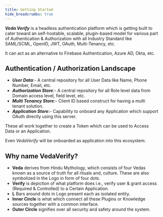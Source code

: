 ```yaml
---
title: Getting Started
hide_breadcrumbs: true
---
```


**_Veda Verify_** is a headless authentication platform which is getting built to cater toward an self-hostable,
scalable, plugin-based model for various part of Authentication & Authorization with all Industry Standard like
SAML/SCML, OpenID, JWT, OAuth, Multi-Tenancy, etc.

It can act as an alternative to Firebase Authentication, Azure AD, Okta, etc.

## Authentication / Authorization Landscape
- **_User Data_**:- A central repository for all User Data like Name, Phone Number, Email, etc.
- **_Authorization Store_**:- A central repository for all Role level data from Domain access level, field level, etc.
- **_Multi Tenancy Store_**:- Client ID based construct for having a multi tenant solution.
- **_Application Store_**:- Capability to onboard any Application which support OAuth directly using this server.

These all work together to create a Token which can be used to Access Data or an Application.

Even _VedaVerify_ will be onboarded as application into this ecosystem.

## Why name **VedaVerify**?
- **Veda** derives from Hindu Mythology, which consists of four Vedas known as a source of truth for all rituals and, culture. These are also symbolized in the Logo in form of four dots.
- **Verify** is depiction of what platform does i.e., verify user & grant access (Required & Controlled) to a Certain Application.
- **L** Bars around dots in Logo present each as isolated entity.
- **Inner Circle** is what which connect all these Plugins or Knowledge sources together with a common interface.
- **Outer Circle** signifies over all security and safety around the system.
